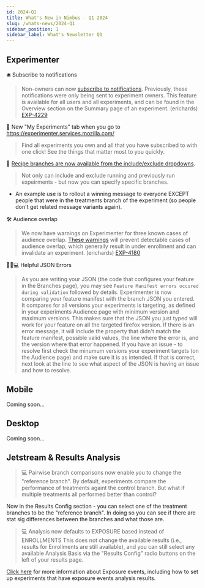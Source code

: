 ```yaml
---
id: 2024-Q1
title: What's New in Nimbus - Q1 2024
slug: /whats-news/2024-Q1
sidebar_position: 1
sidebar_label: What's Newsletter Q1
---
```


## Experimenter

🛎️ Subscribe to notifications

   > Non-owners can now [subscribe to notifications](/notifications). Previously, these notifications were only being sent to experiment owners. This feature is available for all users and all experiments, and can be found in the Overview section on the Summary page of an experiment. (erichards) [EXP-4229](https://mozilla-hub.atlassian.net/browse/EXP-4229)

🙌 New "My Experiments" tab when you go to https://experimenter.services.mozilla.com/

   > Find all experiments you own and all that you have subscribed to with one click! See the things that matter most to you quickly. 


🙌 [Recipe branches are now available from the include/exclude dropdowns](https://mozilla-hub.atlassian.net/browse/EXP-4187).  
   > Not only can include and exclude running and previously run expeirments - but now you can specify specific branches.  
- An example use is to rollout a winning message to everyone EXCEPT people that were in the treatments branch of the experiment (so people don't get related message variants again).

🛠️ Audience overlap

   > We now have warnings on Experimenter for three known cases of audience overlap. [These warnings](/faq/warnings) will prevent detectable cases of audience overlap, which generally result in under enrollment and can invalidate an experiment. (erichards) [EXP-4180](https://mozilla-hub.atlassian.net/browse/EXP-4180)

🤖🍏💻  Helpful JSON Errors

   > As you are writing your JSON (the code that configures your feature in the Branches page), you may see ```Feature Manifest errors occured during validation``` followed by details.   Experimenter is now comparing your feature manifest with the branch JSON you entered.  It compares for all versions your experiments is targeting, as defined in your experiments Audience page with minimum version and maximum versions.  This makes sure that the JSON you just typed will work for your feature on all the targeted firefox version.   If there is an error message, it will include the property that didn't match the feature manifest, possible valid values, the line where the error is, and the version where that error happened.  If you have an issue - to resolve first check the minumum versions your experiment targets (on the Audience page) and make sure it is as intended.  If that is correct, next look at the line to see what aspect of the JSON is having an issue and how to resolve.  

## Mobile 

Coming soon...

## Desktop

Coming soon...

## Jetstream & Results Analysis
   > 💻 Pairwise branch comparisons now enable you to change the "reference branch".  By default, experiments compare the performance of treatments againt the control branch.  But what if multiple treatments all performed better than control?  

Now in the Results Config section - you can select one of the treatment branches to be the "reference branch".  In doing so you can see if there are stat sig differences between the branches and what those are.

   > 💻 Analysis now defaults to EXPOSURE based instead of ENROLLMENTS
 This does not change the available results (i.e., results for Enrollments are still available), and you can still select any available Analysis Basis via the "Results Config" radio buttons on the left of your results page.

[Click here](https://experimenter.info/missing-exposure/) for more information about Exposure events, including how to set up experiments that have exposure events analysis results.
